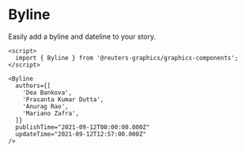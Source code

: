 

<Meta of={BylineStories} />

# Byline

Easily add a byline and dateline to your story.

```svelte
<script>
  import { Byline } from '@reuters-graphics/graphics-components';
</script>

<Byline
  authors={[
    'Dea Bankova',
    'Prasanta Kumar Dutta',
    'Anurag Rao',
    'Mariano Zafra',
  ]}
  publishTime="2021-09-12T00:00:00.000Z"
  updateTime="2021-09-12T12:57:00.000Z"
/>
```
